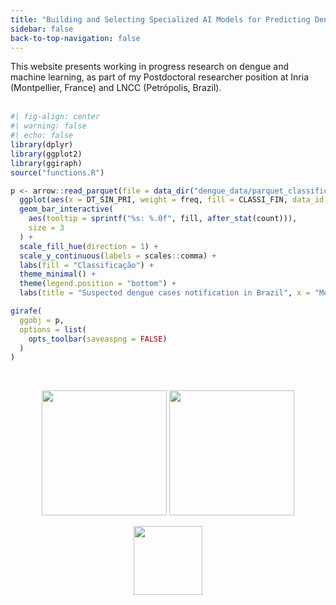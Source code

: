 ```yaml
---
title: "Building and Selecting Specialized AI Models for Predicting Dengue Disease"
sidebar: false
back-to-top-navigation: false
---
```


This website presents working in progress research on dengue and machine learning, as part of my Postdoctoral researcher position at Inria (Montpellier, France) and LNCC (Petrópolis, Brazil).\
\

```r
#| fig-align: center
#| warning: false
#| echo: false
library(dplyr)
library(ggplot2)
library(ggiraph)
source("functions.R")

p <- arrow::read_parquet(file = data_dir("dengue_data/parquet_classification/dengue_cases_classification.parquet")) %>%
  ggplot(aes(x = DT_SIN_PRI, weight = freq, fill = CLASSI_FIN, data_id = CLASSI_FIN)) +
  geom_bar_interactive(
    aes(tooltip = sprintf("%s: %.0f", fill, after_stat(count))),
    size = 3
  ) +
  scale_fill_hue(direction = 1) +
  scale_y_continuous(labels = scales::comma) +
  labs(fill = "Classificação") +
  theme_minimal() +
  theme(legend.position = "bottom") +
  labs(title = "Suspected dengue cases notification in Brazil", x = "Month of first symptom's onset", y = "Records", fill = "Classification")

girafe(
  ggobj = p,
  options = list(
    opts_toolbar(saveaspng = FALSE)
  )
)
```

\

::: {style="text-align: center;"}
[![](images/inr_logo_rouge.png){width="200"}](https://www.inria.fr) [![](images/MARCACOMPLETA_LNCC_HORIZONTAL_FINAL_PNG_azul.png){width="200"}](https://www.gov.br/lncc)
:::

::: {style="text-align: center"}
[![](images/logo-pcdas.png){width="110"}](https://pcdas.icict.fiocruz.br/)
:::
